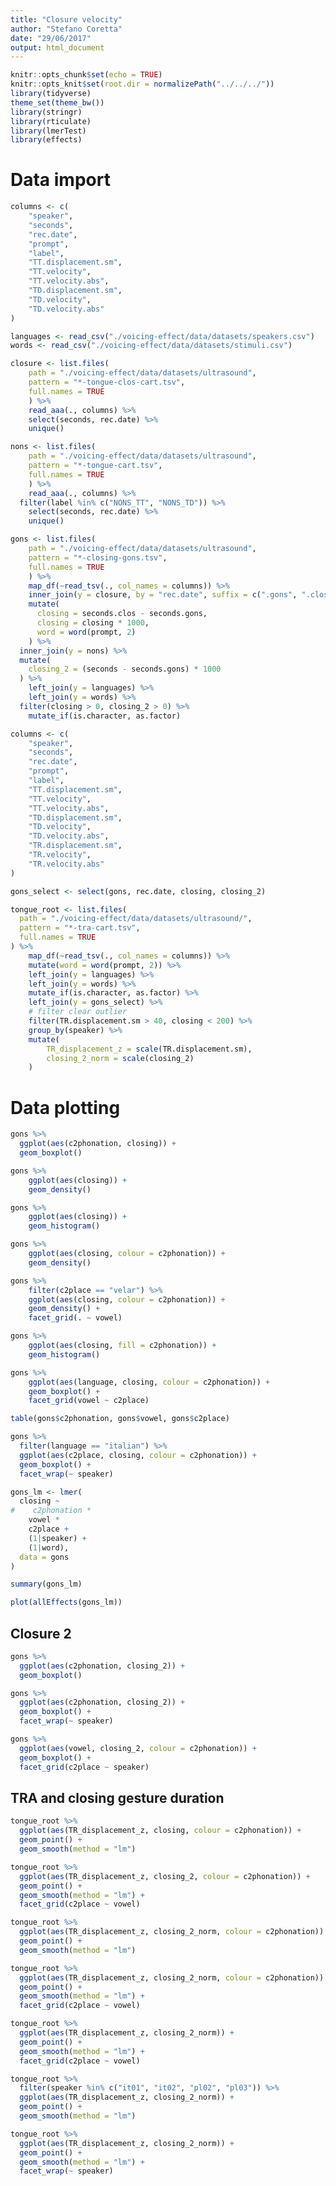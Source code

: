 ```yaml
---
title: "Closure velocity"
author: "Stefano Coretta"
date: "29/06/2017"
output: html_document
---
```


```r
knitr::opts_chunk$set(echo = TRUE)
knitr::opts_knit$set(root.dir = normalizePath("../../../"))
library(tidyverse)
theme_set(theme_bw())
library(stringr)
library(rticulate)
library(lmerTest)
library(effects)
```

# Data import

```r
columns <- c(
    "speaker",
    "seconds",
    "rec.date",
    "prompt",
    "label",
    "TT.displacement.sm",
    "TT.velocity",
    "TT.velocity.abs",
    "TD.displacement.sm",
    "TD.velocity",
    "TD.velocity.abs"
)

languages <- read_csv("./voicing-effect/data/datasets/speakers.csv")
words <- read_csv("./voicing-effect/data/datasets/stimuli.csv")

closure <- list.files(
    path = "./voicing-effect/data/datasets/ultrasound",
    pattern = "*-tongue-clos-cart.tsv",
    full.names = TRUE
    ) %>%
    read_aaa(., columns) %>%
    select(seconds, rec.date) %>%
    unique()

nons <- list.files(
    path = "./voicing-effect/data/datasets/ultrasound",
    pattern = "*-tongue-cart.tsv",
    full.names = TRUE
    ) %>%
    read_aaa(., columns) %>%
  filter(label %in% c("NONS_TT", "NONS_TD")) %>%
    select(seconds, rec.date) %>%
    unique()

gons <- list.files(
    path = "./voicing-effect/data/datasets/ultrasound",
    pattern = "*-closing-gons.tsv",
    full.names = TRUE
    ) %>%
    map_df(~read_tsv(., col_names = columns)) %>%
    inner_join(y = closure, by = "rec.date", suffix = c(".gons", ".clos")) %>%
    mutate(
      closing = seconds.clos - seconds.gons,
      closing = closing * 1000,
      word = word(prompt, 2)
    ) %>%
  inner_join(y = nons) %>%
  mutate(
    closing_2 = (seconds - seconds.gons) * 1000
  ) %>%
    left_join(y = languages) %>%
    left_join(y = words) %>%
  filter(closing > 0, closing_2 > 0) %>%
    mutate_if(is.character, as.factor)

columns <- c(
    "speaker",
    "seconds",
    "rec.date",
    "prompt",
    "label",
    "TT.displacement.sm",
    "TT.velocity",
    "TT.velocity.abs",
    "TD.displacement.sm",
    "TD.velocity",
    "TD.velocity.abs",
    "TR.displacement.sm",
    "TR.velocity",
    "TR.velocity.abs"
)

gons_select <- select(gons, rec.date, closing, closing_2)

tongue_root <- list.files(
  path = "./voicing-effect/data/datasets/ultrasound/",
  pattern = "*-tra-cart.tsv",
  full.names = TRUE
) %>%
    map_df(~read_tsv(., col_names = columns)) %>%
    mutate(word = word(prompt, 2)) %>%
    left_join(y = languages) %>%
    left_join(y = words) %>%
    mutate_if(is.character, as.factor) %>%
    left_join(y = gons_select) %>%
    # filter clear outlier
    filter(TR.displacement.sm > 40, closing < 200) %>%
    group_by(speaker) %>%
    mutate(
        TR_displacement_z = scale(TR.displacement.sm),
        closing_2_norm = scale(closing_2)
    )
```

# Data plotting

```r
gons %>%
  ggplot(aes(c2phonation, closing)) +
  geom_boxplot()
```


```r
gons %>%
    ggplot(aes(closing)) +
    geom_density()
```

```r
gons %>%
    ggplot(aes(closing)) +
    geom_histogram()
```

```r
gons %>%
    ggplot(aes(closing, colour = c2phonation)) +
    geom_density()
```

```r
gons %>%
    filter(c2place == "velar") %>%
    ggplot(aes(closing, colour = c2phonation)) +
    geom_density() +
    facet_grid(. ~ vowel)
```

```r
gons %>%
    ggplot(aes(closing, fill = c2phonation)) +
    geom_histogram()
```

```r
gons %>%
    ggplot(aes(language, closing, colour = c2phonation)) +
    geom_boxplot() +
    facet_grid(vowel ~ c2place)
```

```r
table(gons$c2phonation, gons$vowel, gons$c2place)
```

```r
gons %>%
  filter(language == "italian") %>%
  ggplot(aes(c2place, closing, colour = c2phonation)) +
  geom_boxplot() +
  facet_wrap(~ speaker)
```

```r
gons_lm <- lmer(
  closing ~
#    c2phonation *
    vowel *
    c2place +
    (1|speaker) +
    (1|word),
  data = gons
)

summary(gons_lm)
```

```r
plot(allEffects(gons_lm))
```

## Closure 2

```r
gons %>%
  ggplot(aes(c2phonation, closing_2)) +
  geom_boxplot()
```

```r
gons %>%
  ggplot(aes(c2phonation, closing_2)) +
  geom_boxplot() +
  facet_wrap(~ speaker)
```

```r
gons %>%
  ggplot(aes(vowel, closing_2, colour = c2phonation)) +
  geom_boxplot() +
  facet_grid(c2place ~ speaker)
```

## TRA and closing gesture duration

```r
tongue_root %>%
  ggplot(aes(TR_displacement_z, closing, colour = c2phonation)) +
  geom_point() +
  geom_smooth(method = "lm")
```

```r
tongue_root %>%
  ggplot(aes(TR_displacement_z, closing_2, colour = c2phonation)) +
  geom_point() +
  geom_smooth(method = "lm") +
  facet_grid(c2place ~ vowel)
```

```r
tongue_root %>%
  ggplot(aes(TR_displacement_z, closing_2_norm, colour = c2phonation)) +
  geom_point() +
  geom_smooth(method = "lm")
```

```r
tongue_root %>%
  ggplot(aes(TR_displacement_z, closing_2_norm, colour = c2phonation)) +
  geom_point() +
  geom_smooth(method = "lm") +
  facet_grid(c2place ~ vowel)
```

```r
tongue_root %>%
  ggplot(aes(TR_displacement_z, closing_2_norm)) +
  geom_point() +
  geom_smooth(method = "lm") +
  facet_grid(c2place ~ vowel)
```

```r
tongue_root %>%
  filter(speaker %in% c("it01", "it02", "pl02", "pl03")) %>%
  ggplot(aes(TR_displacement_z, closing_2_norm)) +
  geom_point() +
  geom_smooth(method = "lm")
```

```r
tongue_root %>%
  ggplot(aes(TR_displacement_z, closing_2_norm)) +
  geom_point() +
  geom_smooth(method = "lm") +
  facet_wrap(~ speaker)
```
